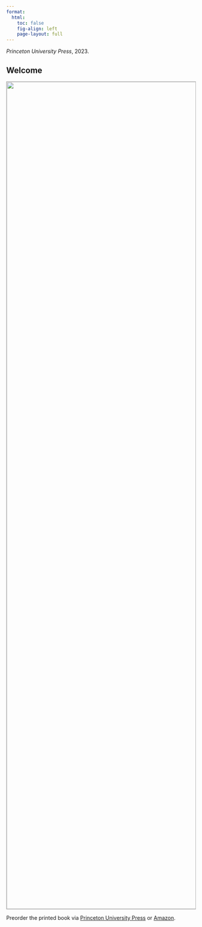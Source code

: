 ```yaml
---
format: 
  html:
    toc: false
    fig-align: left
    page-layout: full
---
```


*Princeton University Press*, 2023.

::: {.content-hidden}

# Welcome {.unnumbered}

:::

<img style="border: 1px solid darkgray; height: 55vh" src="figures/cover.jpg">

Preorder the printed book via [Princeton University Press](https://press.princeton.edu/books/paperback/9780691199573/research-design-in-the-social-sciences) or [Amazon](https://www.amazon.com/Research-Design-Social-Sciences-Declaration/dp/0691199574/?&_encoding=UTF8&tag=declaredesign-20&linkCode=ur2&linkId=84be1f952d1d7aaaa5be867eade93474&camp=1789&creative=9325).
